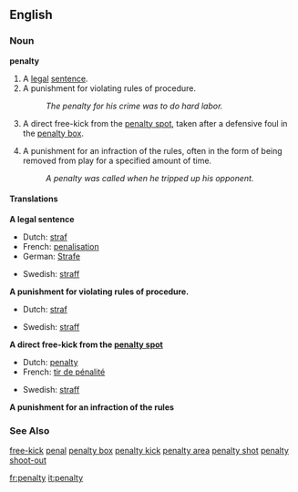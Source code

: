 {{wikipedia}}
==English==
===Noun===
'''penalty'''

# A [[legal]] [[sentence]].
# A punishment for violating rules of procedure.
#:''The penalty for his crime was to do hard labor.''
# {{football}} A direct free-kick from the [[penalty spot]], taken after a defensive foul in the [[penalty box]].
# {{Icehockey}} A punishment for an infraction of the rules, often in the form of being removed from play for a specified amount of time.
#:''A penalty was called when he tripped up his opponent.''

====Translations====
'''A legal sentence'''
{{top}}
*Dutch: [[straf]] {{f}}
*French: [[penalisation]] {{f}}
*German: [[Strafe]]
{{mid}}
*Swedish: [[straff]] {{n}}
{{bottom}}

'''A punishment for violating rules of procedure.'''
{{top}}
*Dutch: [[straf]] {{f}}
{{mid}}
*Swedish: [[straff]] {{n}}
{{bottom}}

'''{{football}} A direct free-kick from the [[penalty spot]]'''
{{top}}
*Dutch: [[penalty]] {{m}}
*French: [[tir de pénalité]] {{m}}
{{mid}}
*Swedish: [[straff]] {{c}}
{{bottom}}

'''{{Icehockey}} A punishment for an infraction of the rules'''
{{top}}
{{mid}}
{{bottom}}

===See Also===
[[free-kick]]
[[penal]]
[[penalty box]]
[[penalty kick]]
[[penalty area]]
[[penalty shot]]
[[penalty shoot-out]]

[[fr:penalty]]
[[it:penalty]]
